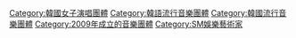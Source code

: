 {{Commonscat|F(x) (band)}}
{{Catmore|F(x) (組合)}}

[[Category:韓國女子演唱團體|Category:韓國女子演唱團體]]
[[Category:韓語流行音樂團體|Category:韓語流行音樂團體]]
[[Category:韓國流行音樂團體|Category:韓國流行音樂團體]]
[[Category:2009年成立的音樂團體|Category:2009年成立的音樂團體]]
[[Category:SM娛樂藝術家|Category:SM娛樂藝術家]]